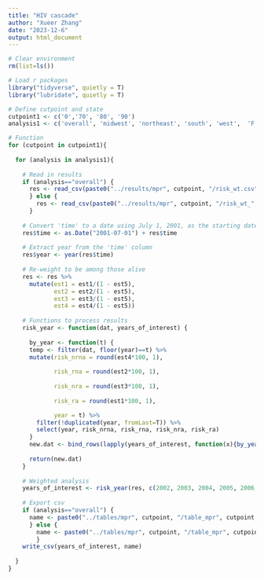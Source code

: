 ```yaml
---
title: "HIV cascade"
author: "Xueer Zhang"
date: "2023-12-6"
output: html_document
---
```


```r
# Clear environment
rm(list=ls())

# Load r packages
library("tidyverse", quietly = T)
library("lubridate", quietly = T)
```

```r
# Define cutpoint and state
cutpoint1 <- c('0','70', '80', '90')
analysis1 <- c('overall', 'midwest', 'northeast', 'south', 'west',  'F', 'M', 'white', 'black', 'hisp')
```

```r
# Function
for (cutpoint in cutpoint1){
  
  for (analysis in analysis1){
    
    # Read in results
    if (analysis=="overall") {
      res <- read_csv(paste0("../results/mpr", cutpoint, "/risk_wt.csv"))
      } else {
        res <- read_csv(paste0("../results/mpr", cutpoint, "/risk_wt_", analysis,".csv")) 
      }
    
    # Convert 'time' to a date using July 1, 2001, as the starting date
    res$time <- as.Date("2001-07-01") + res$time
    
    # Extract year from the 'time' column
    res$year <- year(res$time)
    
    # Re-weight to be among those alive
    res <- res %>% 
      mutate(est1 = est1/(1 - est5),
             est2 = est2/(1 - est5),
             est3 = est3/(1 - est5),
             est4 = est4/(1 - est5))
    
    # Functions to process results
    risk_year <- function(dat, years_of_interest) {
      
      by_year <- function(t) {
      temp <- filter(dat, floor(year)==t) %>% 
      mutate(risk_nrna = round(est4*100, 1),
             
             risk_rna = round(est2*100, 1),
             
             risk_nra = round(est3*100, 1),
             
             risk_ra = round(est1*100, 1),

             year = t) %>% 
        filter(!duplicated(year, fromLast=T)) %>% 
        select(year, risk_nrna, risk_rna, risk_nra, risk_ra)
      }
      new.dat <- bind_rows(lapply(years_of_interest, function(x){by_year(x)}))
      
      return(new.dat)
    }
    
    # Weighted analysis
    years_of_interest <- risk_year(res, c(2002, 2003, 2004, 2005, 2006, 2007, 2008, 2009, 2010, 2011, 2012, 2013, 2014, 2015))
    
    # Export csv
    if (analysis=="overall") {
      name <- paste0("../tables/mpr", cutpoint, "/table_mpr", cutpoint, "_wt_nodeath.csv")
      } else {
        name <- paste0("../tables/mpr", cutpoint, "/table_mpr", cutpoint, "_wt_", analysis,"_nodeath.csv")
        }
    write_csv(years_of_interest, name)
    
  }
}
```

